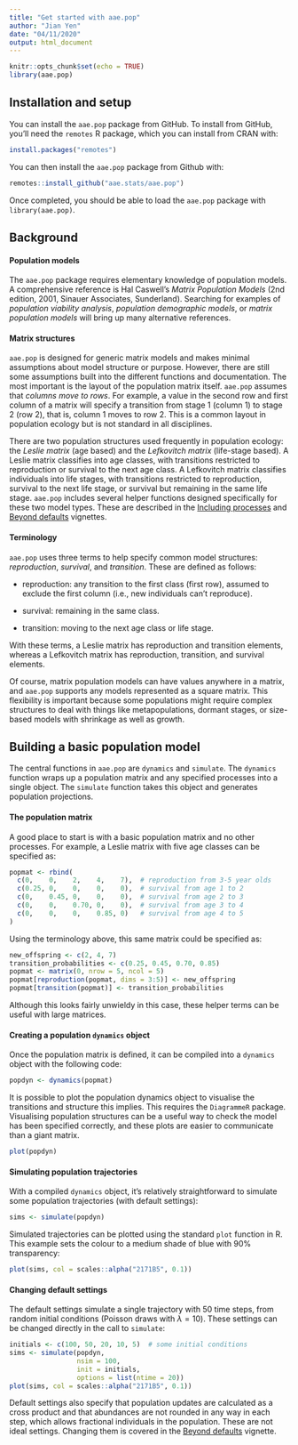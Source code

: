 ---
title: "Get started with aae.pop"
author: "Jian Yen"
date: "04/11/2020"
output: html_document
---

```{r setup, include = FALSE}
knitr::opts_chunk$set(echo = TRUE)
library(aae.pop)
```

## Installation and setup

You can install the `aae.pop` package from GitHub. To install from GitHub, you'll need the `remotes` R package, which you can install from CRAN with:

```{r}
install.packages("remotes")
```

You can then install the `aae.pop` package from Github with:

```{r}
remotes::install_github("aae.stats/aae.pop")
```

Once completed, you should be able to load the 
`aae.pop` package with `library(aae.pop)`.

## Background

#### Population models

The `aae.pop` package requires elementary knowledge of population models. A comprehensive reference is Hal Caswell's *Matrix Population Models* (2nd edition, 2001, Sinauer Associates, Sunderland). Searching for examples of *population viability analysis*, *population demographic models*, or *matrix population models* will bring up many alternative references.

#### Matrix structures

`aae.pop` is designed for generic matrix models and makes minimal assumptions about model structure or purpose. However, there are still some assumptions built into the different functions and documentation. The most important is the layout of the population matrix itself. `aae.pop` assumes that *columns move to rows*. For example, a value in the second row and first column of a matrix will specify a transition from stage 1 (column 1) to stage 2 (row 2), that is, column 1 moves to row 2. This is a common layout in population ecology but is not standard in all disciplines.

There are two population structures used frequently in population ecology: the *Leslie matrix* (age based) and the *Lefkovitch matrix* (life-stage based). A Leslie matrix classifies into age classes, with transitions restricted to reproduction or survival to the next age class. A Lefkovitch matrix classifies individuals into life stages, with transitions restricted to reproduction, survival to the next life stage, or survival but remaining in the same life stage. `aae.pop` includes several helper functions designed specifically for these two model types. These are described in the [Including processes](including_processes.html) and [Beyond defaults](beyond_defaults.html) vignettes.

#### Terminology

`aae.pop` uses three terms to help specify common model structures: *reproduction*, *survival*, and *transition*. These are defined as follows:

- reproduction: any transition to the first class (first row), assumed to exclude the first column (i.e., new individuals can't reproduce).

- survival: remaining in the same class.

- transition: moving to the next age class or life stage.

With these terms, a Leslie matrix has reproduction and transition elements, whereas a Lefkovitch matrix has reproduction, transition, and survival elements.

Of course, matrix population models can have values anywhere in a matrix, and `aae.pop` supports any models represented as a square matrix. This flexibility is important because some populations might require complex structures to deal with things like metapopulations, dormant stages, or size-based models with shrinkage as well as growth.


## Building a basic population model

The central functions in `aae.pop` are `dynamics` and `simulate`. The `dynamics` function wraps up a population matrix and any specified processes into a single object. The `simulate` function takes this object and generates population projections.

#### The population matrix

A good place to start is with a basic population matrix and no other processes. For example, a Leslie matrix with five age classes can be specified as:

```{r}
popmat <- rbind(
  c(0,    0,    2,    4,    7),  # reproduction from 3-5 year olds
  c(0.25, 0,    0,    0,    0),  # survival from age 1 to 2
  c(0,    0.45, 0,    0,    0),  # survival from age 2 to 3
  c(0,    0,    0.70, 0,    0),  # survival from age 3 to 4
  c(0,    0,    0,    0.85, 0)   # survival from age 4 to 5
)
```

Using the terminology above, this same matrix could be specified as:

```{r}
new_offspring <- c(2, 4, 7)
transition_probabilities <- c(0.25, 0.45, 0.70, 0.85)
popmat <- matrix(0, nrow = 5, ncol = 5)
popmat[reproduction(popmat, dims = 3:5)] <- new_offspring
popmat[transition(popmat)] <- transition_probabilities
```

Although this looks fairly unwieldy in this case, these helper terms can be useful with large matrices.

#### Creating a population `dynamics` object

Once the population matrix is defined, it can be compiled into a `dynamics` object with the following code:

```{r}
popdyn <- dynamics(popmat)
```

It is possible to plot the population dynamics object to visualise the transitions and structure this implies. This requires the `DiagrammeR` package. Visualising population structures can be a useful way to check the model has been specified correctly, and these plots are easier to communicate than a giant matrix.

```{r}
plot(popdyn)
```

#### Simulating population trajectories

With a compiled `dynamics` object, it's relatively straightforward to simulate some population trajectories (with default settings):

```{r}
sims <- simulate(popdyn)
```

Simulated trajectories can be plotted using the standard `plot` function in R. This example sets the colour to a medium shade of blue with 90% transparency:

```{r, dev = "png"}
plot(sims, col = scales::alpha("2171B5", 0.1))
```

#### Changing default settings

The default settings simulate a single trajectory with 50 time steps, from random initial conditions (Poisson draws with $\lambda = 10$). These settings can be changed directly in the call to `simulate`:

```{r}
initials <- c(100, 50, 20, 10, 5)  # some initial conditions
sims <- simulate(popdyn,
                 nsim = 100,
                 init = initials,
                 options = list(ntime = 20))
plot(sims, col = scales::alpha("2171B5", 0.1))
```

Default settings also specify that population updates are calculated as a cross product and that abundances are not rounded in any way in each step, which allows fractional individuals in the population. These are not ideal settings. Changing them is covered in the [Beyond defaults](beyond_defaults.html) vignette.
